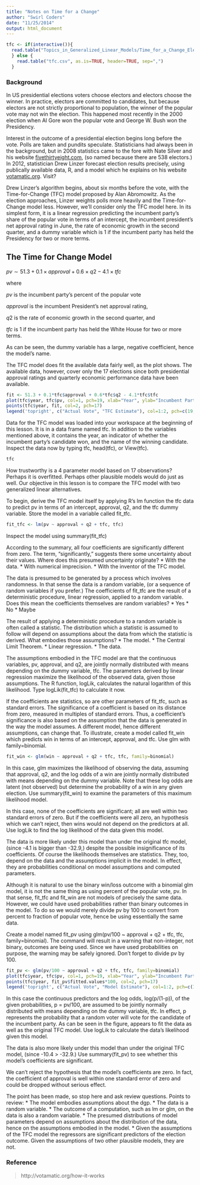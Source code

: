 ```yaml
---
title: "Notes on Time for a Change"
author: "Swirl Coders"
date: "11/25/2014"
output: html_document
---
```


```r
tfc <- if(interactive()){
  read.table("Topics_in_Generalized_Linear_Models/Time_for_a_Change_Election_Model/tfc.csv", as.is=TRUE, header=TRUE, sep=",")
  } else {
    read.table("tfc.csv", as.is=TRUE, header=TRUE, sep=",")
  }
```

### Background

In US presidential elections voters choose electors and electors choose the winner. In practice, electors are committed to candidates, but because electors are not strictly proportional to population, the winner of the popular vote may not win the election. This happened most recently in the 2000 election when Al Gore won the popular vote and George W. Bush won the Presidency.

Interest in the outcome of a presidential election begins long before the vote. Polls are taken and pundits speculate. Statisticians had always been in the background, but in 2008 statistics came to the fore with Nate Silver and his website [fivethirtyeight.com](http://fivethirtyeight.com), (so named because there are 538 electors.) In 2012, statistician Drew Linzer forecast election results precisely, using publically available data, R, and a model which he explains on his website [votamatic.org](http://votamatic.org/how-it-works/). Visit?

Drew Linzer's algorithm begins, about six months before the vote, with the Time-for-Change (TFC) model proposed by Alan Abromowitz. As the election approaches, Linzer weights polls more heavily and the Time-for-Change model less. However, we'll consider only the TFC model here. In its simplest form, it is a linear regression predicting the incumbent party's share of the popular vote in terms of an intercept, the incumbent president's net approval rating in June, the rate of economic growth in the second quarter, and a dummy variable which is 1 if the incumbent party has held the Presidency for two or more terms.

## The Time for Change Model

$pv \sim 51.3 + 0.1 \times approval + 0.6 \times q2 - 4.1 \times tfc$

where 

$pv$ is the incumbent party's percent of the popular vote

$approval$  is the incumbent President's net approval rating,

$q2$  is the rate of economic growth in the second quarter, and

$tfc$  is 1 if the incumbent party has held the White House for two or more terms.

As can be seen, the dummy variable has a large, negative coefficient, hence the model's name.

The TFC model does fit the available data fairly well, as the plot shows. The available data, however, cover only the 17 elections since both presidential approval ratings and quarterly economic performance data have been available.

```r
fit <- 51.3 + 0.1*tfc$approval + 0.6*tfc$q2 - 4.1*tfc$tfc
plot(tfc$year, tfc$pv, col=1, pch=19, xlab="Year", ylab="Incumbent Party's Percent", main="The Time for Change Model")
points(tfc$year, fit, col=2, pch=17)
legend('topright', c("Actual Vote", "TFC Estimate"), col=1:2, pch=c(19,17))
```

Data for the TFC model was loaded into your workspace at the beginning of this lesson. It is in a data frame named tfc. In addition to the variables mentioned above, it contains the year, an indicator of whether the incumbent party's candidate won, and the name of the winning candidate. Inspect the data now by typing tfc, head(tfc), or View(tfc).

```r
tfc
```

How trustworthy is a 4 parameter model based on 17 observations? Perhaps it is overfitted. Perhaps other plausible models would do just as well. Our objective in this lesson is to compare the TFC model with two generalized linear alternatives.

To begin, derive the TFC model itself by applying R's lm function the tfc data to predict pv in terms of an intercept, approval, q2, and the tfc dummy variable. Store the model in a variable called fit_tfc.

```r
fit_tfc <- lm(pv ~ approval + q2 + tfc, tfc)
```

Inspect the model using summary(fit_tfc)

According to the summary, all four coefficients are significantly different from zero. The term, "significantly," suggests there some uncertainty about their values. Where does this presumed uncertainty originate?
* With the data.
* With numerical imprecision.
* With the inventor of the TFC model.

The data is presumed to be generated by a process which involves randomness. In that sense the data is a random variable, (or a sequence of random variables if you prefer.) The coefficients of fit_tfc are the result of a deterministic procedure, linear regression, applied to a random variable. Does this mean the coefficients themselves are random variables?
* Yes
* No
* Maybe

The result of applying a deterministic procedure to a random variable is often called a statistic. The distribution which a statistic is assumed to follow will depend on assumptions about the data from which the statistic is derived. What embodies those assumptions?
* The model.
* The Central Limit Theorem.
* Linear regression.
* The data.

The assumptions embodied in the TFC model are that the continuous variables, pv, approval, and q2, are jointly normally distributed with means depending on the dummy variable, tfc. The parameters derived by linear regression maximize the likelihood of the observed data, given those assumptions. The R function, logLik, calculates the natural logarithm of this likelihood. Type logLik(fit_tfc) to calculate it now.

If the coefficients are statistics, so are other parameters of fit_tfc, such as standard errors. The significance of a coefficient is based on its distance from zero, measured in multiples of standard errors. Thus, a coefficient's significance is also based on the assumption that the data is generated in the way the model assumes. A different model, hence different assumptions, can change that. To illustrate, create a model called fit_win which predicts win in terms of an intercept, approval, and tfc. Use glm with family=binomial.

```r
fit_win <- glm(win ~ approval + q2 + tfc, tfc, family=binomial)
```


In this case, glm maximizes the likelihood of observing the data, assuming that approval, q2, and the log odds of a win are jointly normally distributed with means depending on the dummy variable. Note that these log odds are latent (not observed) but determine the probability of a win in any given election. Use summary(fit_win) to examine the parameters of this maximum likelihood model.

In this case, none of the coefficients are significant; all are well within two standard errors of zero. But if the coefficients were all zero, an hypothesis which we can't reject, then wins would not depend on the predictors at all. Use logLik to find the log likelihood of the data given this model.

The data is more likely under this model than under the original tfc model, (since -4.1 is bigger than -32.9,) despite the possible insignificance of its coefficients. Of course the likelihoods themselves are statistics. They, too, depend on the data and the assumptions implicit in the model. In effect, they are probabilities conditional on model assumptions and computed parameters.

Although it is natural to use the binary win/loss outcome with a binomial glm model, it is not the same thing as using percent of the popular vote, pv. In that sense, fit_tfc and fit_win are not models of precisely the same data. However, we could have used probabilities rather than binary outcomes in the model. To do so we would merely divide pv by 100 to convert from percent to fraction of popular vote, hence be using essentially the same data. 

Create a model named fit_pv using glm(pv/100 ~ approval + q2 + tfc, tfc, family=binomial). The command will result in a warning that non-integer, not binary, outcomes are being used. Since we have used probabilities on purpose, the warning may be safely ignored. Don't forget to divide pv by 100.

```r
fit_pv <- glm(pv/100 ~ approval + q2 + tfc, tfc, family=binomial)
plot(tfc$year, tfc$pv, col=1, pch=19, xlab="Year", ylab="Incumbent Party's Percent", main="Binomial GLM Model with Probabilities\nrather than Binary Outcomes")
points(tfc$year, fit_pv$fitted.values*100, col=2, pch=17)
legend('topright', c("Actual Vote", "Model Estimate"), col=1:2, pch=c(19,17))
```

In this case the continuous predictors and the log odds, log(p/(1-p)), of the given probabilities, p = pv/100, are assumed to be jointly normally distributed with means depending on the dummy variable, tfc. In effect, p represents the probability that a random voter will vote for the candidate of the incumbent party. As can be seen in the figure, appears to fit the data as well as the original TFC model. Use logLik to calculate the data's likelihood given this model. 

The data is also more likely under this model than under the original TFC model, (since -10.4 > -32.9.) Use summary(fit_pv) to see whether this model's coefficients are significant.

We can't reject the hypothesis that the model's coefficients are zero. In fact, the coefficient of approval is well within one standard error of zero and could be dropped without serious effect.

The point has been made, so stop here and ask review questions. Points to review:
* The model embodies assumptions about the dgp.
* The data is a random variable.
* The outcome of a computation, such as lm or glm, on the data is also a random variable.
* The presumed distributions of model parameters depend on assumptions about the distribution of the data, hence on the assumptions embodied in the model.
* Given the assumptions of the TFC model the regressors are significant predictors of the election outcome. Given the assumptions of two other plausible models, they are not.    

### Reference
> http://votamatic.org/how-it-works

